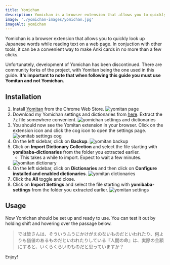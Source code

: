 ```yaml
---
title: Yomichan
description: Yomichan is a browser extension that allows you to quickly look up Japanese words while reading text on a web page.
image: './yomichan-images/yomichan.jpg'
imageAlt: yomichan
---
```


Yomichan is a browser extension that allows you to quickly look up Japanese words while reading text on a web page. In conjuction with other tools, it can be a convenient way to make Anki cards in no more than a few clicks.

Unfortunately, development of Yomichan has been discontinued. There are community forks of the project, with Yomitan being the one used in this guide. **It's important to note that when following this guide you must use Yomitan and not Yomichan.**

## Installation
1. Install [Yomitan](https://chromewebstore.google.com/detail/yomitan/likgccmbimhjbgkjambclfkhldnlhbnn) from the Chrome Web Store.
    <Image src={img1} alt="yomitan page" class='mx-auto rounded-xl w-full' />
2. Download my Yomichan settings and dictionaries from [here](https://drive.google.com/file/d/1v6oLZCyTKVDPenp7SkNWsUdEfTwTOAqN/view?usp=sharing). Extract the 7z file somewhere convenient.
    <Image src={img5} alt="yomichan settings and dictionaries" class='mx-auto rounded-xl w-full' />
3. You should now see the Yomitan extension in your browser. Click on the extension icon and click the cog icon to open the settings page.
    <Image src={img6} alt="yomitab settings cog" class='mx-auto rounded-xl w-full' />
4. On the left sidebar, click on **Backup**.
    <Image src={img7} alt="yomitan backup" class='mx-auto rounded-xl w-full' />
5. Click on **Import Dictionary Collection** and select the file starting with **yomibaba-dictionaries** from the folder you extracted earlier.
    - This takes a while to import. Expect to wait a few minutes.
    <Image src={img8} alt="yomitan dictionary" class='mx-auto rounded-xl w-full' />
6. On the left sidebar, click on **Dictionaries** and then click on **Configure installed and enabled dictionaries**.
    <Image src={img9} alt="yomitan dictionaries" class='mx-auto rounded-xl w-full' />
7.  Click the **All** toggle and close.
8.  Click on **Import Settings** and select the file starting with **yomibaba-settings** from the folder you extracted earlier.
    <Image src={img10} alt="yomitan settings" class='mx-auto rounded-xl w-full' />

## Usage
Now Yomichan should be set up and ready to use. You can test it out by holding shift and hovering over the passage below.

> では皆さんは、そういうふうにかけがえのないものだといわれたり、何よりも価値のあるものだといわれたりしている『人間の命』は、実際の金額にすると、いくらくらいのものだと思っていますか？

Enjoy!